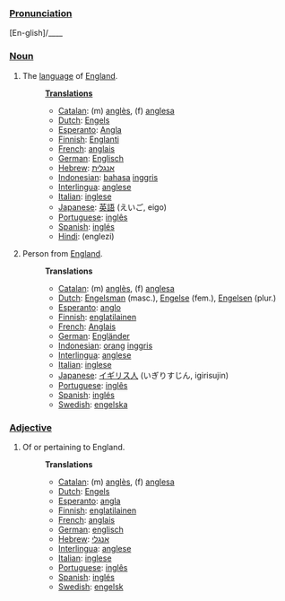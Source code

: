 ===[[Pronunciation]]===
[En-glish]/____

===[[Noun]]===
# The [[language]] of [[w:England|England]].
#:'''[[Translation]]s'''
#:*[[Catalan]]: (m) [[anglès]], (f) [[anglesa]]
#:*[[Dutch]]: [[Engels]]
#:*[[Esperanto]]: [[Angla]]
#:*[[Finnish]]: [[Englanti]]
#:*[[French]]: [[anglais]]
#:*[[German]]: [[Englisch]]
#:*[[Hebrew]]: [[אנגלית]]
#:*[[Indonesian]]: [[bahasa]] [[inggris]]
#:*[[Interlingua]]: [[anglese]]
#:*[[Italian]]: [[inglese]]
#:*[[Japanese]]: [[英語]] (えいご, eigo)
#:*[[Portuguese]]: [[inglês]]
#:*[[Spanish]]: [[inglés]]
#:*[[Hindi]]: [[]] (englezi)
# Person from [[England]].
#:'''Translations'''
#:*[[Catalan]]: (m) [[anglès]], (f) [[anglesa]]
#:*[[Dutch]]: [[Engelsman]] (masc.), [[Engelse]] (fem.), [[Engelsen]] (plur.)
#:*[[Esperanto]]: [[anglo]]
#:*[[Finnish]]: [[englatilainen]]
#:*[[French]]: [[Anglais]]
#:*[[German]]: [[Engländer]] 
#:*[[Indonesian]]: [[orang]] [[inggris]]
#:*[[Interlingua]]: [[anglese]]
#:*[[Italian]]: [[inglese]]
#:*[[Japanese]]: [[イギリス人]] (いぎりすじん, igirisujin)
#:*[[Portuguese]]: [[inglês]]
#:*[[Spanish]]: [[inglés]]
#:*[[Swedish]]: [[engelska]]
===[[Adjective]]===
# Of or pertaining to England.
#:'''Translations'''
#:*[[Catalan]]: (m) [[anglès]], (f) [[anglesa]]
#:*[[Dutch]]: [[Engels]]
#:*[[Esperanto]]: [[angla]]
#:*[[Finnish]]: [[englatilainen]]
#:*[[French]]: [[anglais]]
#:*[[German]]: [[englisch]]
#:*[[Hebrew]]: [[אנגלי]]
#:*[[Interlingua]]: [[anglese]]
#:*[[Italian]]: [[inglese]]
#:*[[Portuguese]]: [[inglês]]
#:*[[Spanish]]: [[inglés]]
#:*[[Swedish]]: [[engelsk]]